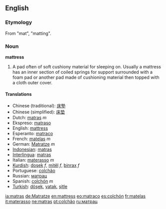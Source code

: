 ==English==

=== Etymology ===
From "mat", "matting".

===Noun===
'''mattress'''

#A pad often of soft cushiony material for sleeping on. Usually a mattress has an inner section of coiled springs for support surrounded with a foam pad or another pad made of cushioning material then topped with a cloth outer cover.

====Translations====
*Chinese (traditional): [[床墊]]
*Chinese (simplified): [[床垫]]
*Dutch: [[matras]] ''m''
*Ekspreso: [[matraso]]
*English: [[mattress]]
*Esperanto: [[matraco]]
*French: [[matelas]] ''m''
*German: [[Matratze]] ''m''
*[[Indonesian]]: [[matras]]
*[[Interlingua]]: [[matras]]
*Italian: [[materasso]] ''m''
*[[Kurdish]]: [[doşek]] ''f'', [[mitêl]] ''f'', [[binrax]] ''f''
*Portuguese: [[colchão]]
*Russian: [[матрац]] 
*Spanish: [[colchón]] ''m''
*[[Turkish]]: [[döşek]], [[yatak]], [[şitle]]

[[ia:matras]]
[[de:Matratze]]
[[en:mattress]]
[[eo:matraco]]
[[es:colchón]]
[[fr:matelas]]
[[it:materasso]]
[[ne:matras]]
[[pt:colchão]]
[[ru:матрац]]